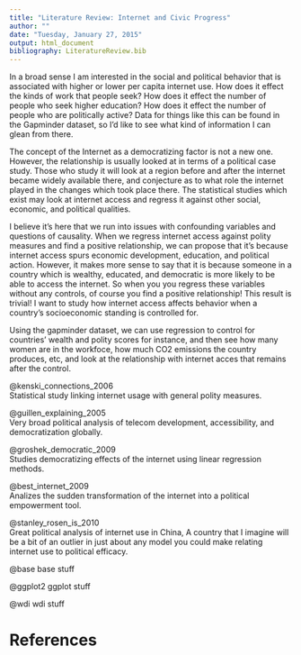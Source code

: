 ```yaml
---
title: "Literature Review: Internet and Civic Progress"
author: ""
date: "Tuesday, January 27, 2015"
output: html_document
bibliography: LiteratureReview.bib
---
```

In a broad sense I am interested in the social and political behavior that is associated with higher or lower per capita internet use. How does it effect the kinds of work that people seek? How does it effect the number of people who seek higher education? How does it effect the number of people who are politically active? Data for things like this can be found in the Gapminder dataset, so I'd like to see what kind of information I can glean from there.

The concept of the Internet as a democratizing factor is not a new one. However, the relationship is usually looked at in terms of a political case study. Those who study it will look at a region before and after the internet became widely available there, and conjecture as to what role the internet played in the changes which took place there. The statistical studies which exist may look at internet access and regress it against other social, economic, and political qualities.

I believe it's here that we run into issues with confounding variables and questions of causality. When we regress internet access against polity measures and find a positive relationship, we can propose that it's because internet access spurs economic development, education, and political action. However, it makes more sense to say that it is because someone in a country which is wealthy, educated, and democratic is more likely to be able to access the internet. So when you you regress these variables without any controls, of course you find a positive relationship! This result is trivial! I want to study how internet access affects behavior when a country's socioeconomic standing is controlled for.

Using the gapminder dataset, we can use regression to control for countries' wealth and polity scores for instance, and then see how many women are in the workfoce, how much CO2 emissions the country produces, etc, and look at the relationship with internet acces that remains after the control.


@kenski_connections_2006  
Statistical study linking internet usage with general polity measures.

@guillen_explaining_2005  
Very broad political analysis of telecom development, accessibility, and democratization globally.

@groshek_democratic_2009  
Studies democratizing effects of the internet using linear regression methods.

@best_internet_2009  
Analizes the sudden transformation of the internet into a political empowerment tool.

@stanley_rosen_is_2010  
Great political analysis of internet use in China, A country that I imagine will be a bit of an outlier in just about any model you could make relating internet use to political efficacy.

@base
base stuff

@ggplot2
ggplot stuff

@wdi
wdi stuff

# References

